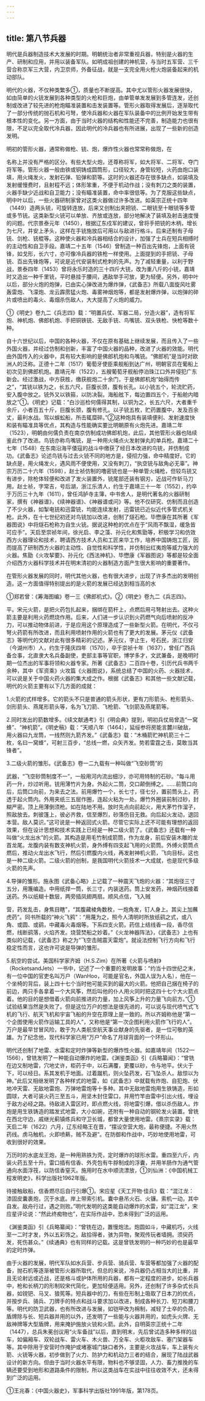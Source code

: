 ```yaml
---
---
---
```

title: 第八节兵器
---



明代是兵器制造技术大发展的时期。明朝统治者非常重视兵器，特别是火器的生产、研制和应用，并用以装备军队。如明成祖创建的神机营，与当时五军营、三千营合称京军三大营，内卫京师，外备征战，就是一支完全用火枪火炮装备起来的机动部队。

明代的火器，不仅种类繁多①，质量也不断提高。其中尤以管形火器发展很快，如由简单的火铳发展到各种类型的火枪和巨炮，由单管单发发展到多管连发，还创制或改进了较先进的枪炮瞄准装置和击发装置等。管形火器取得发展后，逐渐取代了一部分传统的抛石机和弓弩，使冷兵器和火器在军队装备中的比例开始发生带有根本性的变化。另一方面，由于当时火器的结构和性能还不完善，制造能力也很有限，不足以完全取代冷兵器，因此明代的冷兵器也有所进展，出现了一些新的创造发明。

明初的管形火器，通常称做枪、铳、炮，爆炸性火器也常常称做炮，在

名称上并没有严格的区分。有些大型火炮，还尊称将军，如大将军、二将军、夺门将军等。管形火器一般由铁或铜铸成圆筒形，口径较大，身管较短，火药由炮口装填，用火绳发火，发射石弹、铅弹和箭等。这时的火器还存在很多缺点，如装填及发射缓慢费时，且射程不远；体形笨重，不便于机动作战；没有刺刀之类的装置，火器手缺少近战和自卫能力；没有瞄准装置，命中率很低等。为了克服这些缺点，明中叶以后，一些火器研制家曾对这类火器做过许多改进。如英宗正统十四年（1449）造两头铳，可旋转连放，后来又创制出夹把铳、二眼铳至十眼铳等多管或多节铳。这类新型火铳可以单放、齐放或连放，部分地解决了装填及射击速度慢的问题。代宗景泰元年（1450），根据辽东戍军的建议，曾将手把铳的木柄，增长为七尺，并安上矛头，这样在手铳施放后可用以与敌进行格斗。后来还制有子母铳、剑枪、铳棍等。这种使火器和冷兵器相结合的设计，加强了士兵在短兵相搏时的主动性和自卫手段。嘉靖二十五年（1546）曾制造一种百出先锋炮，上面有锐锋，如戈形，长六寸，亦可像冷兵器的铁枪一样使用。上面提到的手把铳、子母铳、百出先锋炮等，可说是近代安装制式枪刺的先声。为了减轻重量，以利于野战，景泰四年（1453）曾将永乐时造的三十四斤大铳，改为重八斤的小铳，嘉靖时又造出一种千里铳，平时悬挂于腰间，遇敌举手可放，更为轻便。另外，明中叶以后，部分火炮的炮弹，已由实心弹改进为爆炸弹，《武备志》所载八面旋风吐雾轰雷炮、飞濛炮、龙云霹雳猛火炮、毒雾神烟炮等，都是发射爆炸弹，以炮弹的碎片或喷出的毒火、毒烟杀伤敌人，大大提高了火炮的威力。

①《明史》卷九二《兵志四》载：“明置兵仗、军器二局，分造火器”，造有将军炮、神机炮、佛郎机炮、手把铜铁铳、无敌手铳、鸟嘴铳、双头铁枪、快枪等数十种。

自十六世纪以后，中国的各种火器，不仅在原有基础上继续发展，而且传入了一些外国火器，并经过仿制和创新，丰富了中国火器的品种，改进了火器的效能。明代由外国传入的火器中，具有较大影响的是佛郎机炮和鸟嘴铳。“佛郎机”是当时对欧洲人的泛称。正德十二年（1517）葡萄牙使臣乘舰船到达广州，明朝官员在葡船上初次见到佛郎机炮。嘉靖元年（1522），五艘葡萄牙舰船停泊珠江口外并侵犯广东新会。经过激战，中方获胜，缴获舰炮二十余门，于是佛郎机炮“始得而传之”，“其铳以铁为之，长五六尺，巨腹长颈，腹有长孔。以小铳五个，轮流贮药，安入腹中放之。铳外又以铁箍，以防决裂。海船舷下，每边置四五个，于船舱内暗放之”①。《明史》记载：“白沙巡检何儒得其制，以铜为之，长五六尺，大者重千余斤，小者百五十斤，巨腹长颈，腹有修孔。以子铳五枚，贮药置腹中，发及百余丈，最利水战。驾以蜈蚣船，所击辄糜碎。”②这种炮具有装填便利、发射速度快和装有瞄准具等优点，其构造与性能确实要比明朝原有火炮先进。嘉靖二年（1523），明朝由何儒负责在南京仿制成功佛郎机炮，此后，其他管形火器也陆续鉴此作了改进。鸟铳亦称鸟嘴铳，是一种用火绳点火发射弹丸的单兵枪。嘉靖二十七年（1548）在东南沿海平倭寇的战斗中缴获了经日本改进的鸟铳，并仿制成功。《武备志》论述鸟铳与过去火铳不同的地方是，侵彻力强，命中精度好。它的缺点是，用火绳发火，遇风雨不便使用，又没有刺刀，“执空铳与敌角必无辜”。神宗万历二十六年（1598），赵士祯仿制的噜密铳也是一种单管火绳枪，但较鸟铳又有进步，除枪体轻便和改进了发火装置外，铳尾部还装有钢刃，近战可作斩马刀用。赵士祯，字常吉，号后湖，浙江乐清人，约生于嘉靖三十一年（1552），约卒于万历三十九年（1611），曾任鸿胪寺主簿，中书舍人，是明代著名的火器研制家，撰有《神器谱》，《续神器谱》、《神器谱或问》等。他不仅研究、仿制而且创造了不少火器，如掣电铳和迅雷铳，均能连续发射，迅雷铳已近似近代多管式机关枪。此外，在十七世纪初还对鸟铳加以改进，创制了燧石枪。毕懋康在其所著《军器图说》中将燧石枪称为自生火铳。据说这种枪的优点在于“风雨不飘湿，缓急皆可应手”。天启至崇祯年间，徐光启、李之藻、孙元化和焦勖等，积极学习和仿效西方火器理论和技术，聘请西方技术人员和工匠来华工作，培养中国铸炮工匠，因而提高了研制西方火器的主动性、自觉性和科学性，并仿制出红夷炮等威力强大的火器。焦勖《火攻挈要》、孙元化《西法神机》、毕懋康《军器图说》等都是较全面介绍西方火器科学技术并在明末清初的火器制造方面产生很大影响的重要著作。

在管形火器发展的同时，明代其他火器，也有很大进步，出现了许多杰出的发明创造。这一方面值得特别提出的是火箭的发展已经达到相当高的水

①郑若曾：《筹海图编》卷一三《佛郎机式》。②《明史》卷九二《兵志四》。

平。宋元火箭，是把火药包扎起来，捆绑在箭杆上，点燃后用弓弩射出去。这种火箭主要是利用火药燃烧作用。后来，人们进一步认识到火药燃气向后喷射的反冲力，可以推动物体前进，于是应用这个原理造成了一些新型火箭。在明代，不仅弓弩火药箭有所改进，而且利用喷射作用的火箭也有了更大的发展。茅元仪《武备志》等明代的文献对此有很多精彩的记述。茅元仪，字止生，号石民，浙江归安（今湖州市）人，约生于隆庆四年（1570），卒于崇祯十年（1637），曾任广西兵备佥事，北直隶大名兵备副使，吏部主事等官职，博学多才，文武兼备，是晚明时期一位杰出的军事将领和火器专家。所著《武备志》二百四十卷，引历代兵书两千余种，其中《军资乘》火攻篇《火器图说》，系统总结了中国的火药、火器技术，可以说是关于中国火药火器的集大成之作。根据《武备志》和其他一些文献记载，明代的火箭主要有以下几方面的成就：

1.火箭的式样增多。它的箭头不只是普通的箭头形状，更有刀形箭头、枪形箭头、剑形箭头、燕尾形箭头等，名为飞刀箭、飞枪箭、飞剑箭及燕尾箭等。

2.同时发出的箭数增多。《续文献通考》引《明会典》提到，明初兵仗局曾造“一窝蜂”、“神机箭”。《明史稿》载：“天顺八年（1464），延绥参将房能言麓川破敌，用火器曰九龙筒，一线然则九箭齐发。”《武备志》载：“木桶箭贮神机箭三十二枚，名曰一窝蜂”，可射三百步，“总线一燃，众矢齐发。势若雷霆之击，莫敢当其锋者”。

3.二级火箭的雏形。《武备志》卷一二九载有一种叫做“飞空砂筒”的

武器，“飞空砂筒制度不一”，一般用河内流出细沙，亦可用特制的石砂。“每斗用药一升，炒过听用。铳用薄竹片为身。外起火二筒，交口颠倒缚之。……前筒口向后，后筒口向前，为来去之法。前用爆竹一个，长七寸，径七分，置前筒头上，药透于起火筒内。外用夹纸三五层作圈，连起火粘为一处。爆竹外圈装前制过砂，封糊严密。顶上用薄倒须枪。如在陆地不用。放时先点向前起火，用大茅竹作溜子，照敌放去。刺彼篷上，彼必齐救，信至爆烈，砂落伤目无救。向后起火发动，退回本营。敌人莫识。”这可说是一种返回式火箭。尽管它实际上还不可能有理想的返回效果，但在设计思想和技术实践上已经是一种二级火箭了。《武备志》还载有一种叫做“火龙出水”的火箭。其构造是用毛竹制成箭筒，作为龙身，前后安装木雕的龙首龙尾。龙腹内装有数支神机火箭，身外缚有四支起飞用的火箭筒。外缚火箭筒点燃后，推动火龙出水飞行，然后引燃腹内火线，再发射神机火箭，飞向目标。这也是一种二级火箭。二级火箭的创制，是我国明代火箭技术一大成就，也是现代多级火箭的先声。

4.导弹的雏形。施永图《武备心略》上记载了一种震天飞炮的火器：“其炮径三寸五分，用篾编造。中用纸捍一筒，长三寸，内装送药。筒上安发药，神烟药线接着送药。外以纸糊十数层，两旁插凤翅两扇。顺风点信，飞入贼

营，药发乱击，身焦目瞎”，“其腹藏棱角数枚，一炮角发，钉人身上。其尖上加蘸虎药”。同书所载的“神火飞鸦”：“用蔑为之，照今人清明时所放纸鹞之式，或八角、或圆、或鹞，中藏毒火毒烟等。下系四支火箭。药信上结线香一段，香尽信燃，线断鹞落，火焰齐发。烧营焚船之妙着。”《火龙神器阵法》，《武备志》上也有类似的记载，《武备志》称之为“飞空击贼震天雷炮”。就设法控制飞行方向和飞行稳定性而言，这也许可说是导弹的雏形。

5.航空的尝试。美国科学家齐姆（H.S.Zim）在所著《火箭与喷射》（RocketsandJets）一书中，记述了一个重要的发明故事：“约当十四世纪之末，有一位中国的官吏名叫万户（WanHoo，可能是官名，外国人误为人名），他在一个坐椅的背后，装上四十七个当时他可能买到的最大的火箭。他把自己捆在椅子的前边，两只手各拿着一个大风筝，然后叫他的仆人用火同时把这四十七个大火箭点着。他的目的是想借着火箭向前推进的力量，加上风筝上升的力量飞向前方。”①试验结果当然是失败了。但是这位万户的想法是很先进的，可以说与现代喷气式飞机的飞行、航天飞机和宇宙飞船的升空在原理上是一致的。所以齐姆称他是“第一个企图使用火箭作运输工具的人”，又称他是“第一次企图利用火箭作飞行的人”。万户是最早甘冒风险，敢于为人类航空航天事业献身的先驱者，是一位可敬的英雄。为了纪念他，现代科学家已用“万户”命名了月球背面的一个环形山。

明代还创制了地雷、水雷和定时炸弹等新型的爆炸性火器。如嘉靖年间（1522—1566），曾铣发明了一种能自动爆炸的地雷。《渊鉴类函》引《兵略纂闻》：“曾铣在边又制地雷，穴地丈许，柜药于中，以石满覆，更覆以砂，令与地平。伏火于下，可以经日。系其发机于地面。过着蹴机，则火坠药发，石飞坠杀人。敌惊以为神。”此后又相继发明了各种样式的地雷，如《武备志》中就载有炸炮、自犯炮、伏地冲天雷、无敌地雷炮、万弹地雷炮等十多种。其中无敌地雷炮用生铁铸造，形如圆球，大者可装火药三至五斗，用坚木封住雷口，并用竹竿由雷中引出火线，埋设于敌方必经之路。待敌进入雷区时，即点燃火线，将地雷引爆，借以杀伤敌人。炸炮是用生铁铸造的踏发式地雷，大小如碗，还附有一种自动的钢轮发火装置。曾铣在西北守边，戚继光蓟镇练兵和守卫长城，都曾大量使用地雷。《熹宗实录》载：天启二年（1622）六月，辽东经略王在晋，“摆设空营大炮，最称便捷。不用火然药线。虏马触机，火即喷爇，贼不及避”。在防御和作战中，巧妙地使用地雷，可收到很好的效果。

万历时的水底龙王炮，是一种用熟铁为壳，定时爆炸的球形水雷。重四至六斤，内装火药五至十升。雷口插有信香、外壳包有牛脬制成的浮囊，并用羊肠作为通气管通向水面浮筏，以防信香窒灭。施用时在水中顺流漂放，①刘仙洲：《中国机械工程发明史》，科学出版社1962年版。

待接触敌船，信香燃尽后自行引爆①。宋应星《天工开物·佳兵》载：“混江龙：漆固皮囊裹炮，沉于水底。岸上带索引机。囊中悬吊火石、火镰。索机一动，其中自发。敌舟行过，遇之则败。”明代发明的这类能自动爆炸的水雷，如“混江龙”，宋应星评论说：“然此终痴物也”，在实际作战中，恐未得到广泛的运用。

《渊鉴类函》引《兵略纂闻》：“曾铣在边，置慢炮法。炮圆如斗，中藏机巧，火线至一二时才发，外以五彩饰之。敌拾得者，骇为异物，聚观传玩者墙拥。须臾药发，死伤甚众。”《续通典》也有同样的记载。这是曾铣发明的一种巧妙的也是最早的定时炸弹。

由于火器的发展，明代军队如水兵营、步兵营、骑兵营、车营等都加强了火器的配备，抛石机等逐渐被管形火器所取代，但总的来说，冷兵器仍占相当大的比重，并且无论射远或近战，还是格斗或护体所用的兵器，都有一定程度的进步。如长兵器中，枪和长柄刀的形制较宋代简化，更加轻便适用。另外，还创制了许多杂式长兵器，如镋钯、马叉、狼筅等。短兵器中的刀，有些在形制上吸取了日本刀的优点，并按步兵、骑兵、刀牌手的特点和战斗要求加以改进，制成各种长刀、短刀和腰刀等。明代的防卫武器，也有所改进与发展，如铠甲改为棉制，减轻了士卒的负荷，盾牌除与长、短兵器并用的以外，还发明了一些能与火器并用的，如虎头火牌、无敌神牌等大型盾牌，用来掩护施放火铳和火箭。此外，自明英宗正统十二年（1447），总兵朱冕创议用“火车备战”以后，直到明末，先后曾试造多种多样的战车，如偏厢车、双轮战车、雷火车、木火兽、万全车、火柜攻敌车、塞门架器车等。其中除用于安营时作掩护或堵塞城门缺口者外，主要是火攻战车，车上装有火箭、火铳等火器，初步做到了火力、防护力和机动力三者的结合，展现了陆战武器设计的新方向。但由于当时火器水平有限，物料也不够坚固，人力、畜力推挽的车辆还要受到地形和道路条件的限制，所以这类战车在实战中往往收效不大，还未得到广泛的运用。

①王兆春：《中国火器史》，军事科学出版社1991年版，第178页。